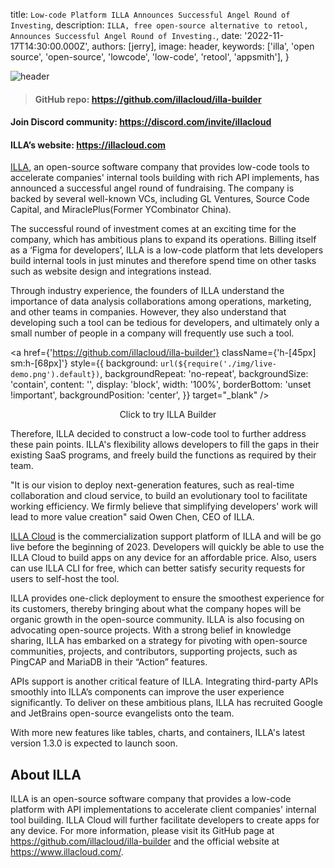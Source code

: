 
  title: `Low-code Platform ILLA Announces Successful Angel Round of Investing`,
  description: `ILLA, free open-source alternative to retool, Announces Successful Angel Round of Investing.`,
  date: '2022-11-17T14:30:00.000Z',
  authors: [jerry],
  image: header,
  keywords: ['illa', 'open source', 'open-source', 'lowcode', 'low-code', 'retool', 'appsmith'],
}

<img
  src={header}
  alt="header"
/>

>#### GitHub repo: https://github.com/illacloud/illa-builder
#### Join Discord community: https://discord.com/invite/illacloud
#### ILLA’s website: https://illacloud.com

[ILLA](https://github.com/illacloud/illa-builder), an open-source software company that provides low-code tools to accelerate companies' internal tools building with rich API implements, has announced a successful angel round of fundraising. The company is backed by several well-known VCs, including GL Ventures, Source Code Capital, and MiraclePlus(Former YCombinator China).

The successful round of investment comes at an exciting time for the company, which has ambitious plans to expand its operations. Billing itself as a ‘Figma for developers’, ILLA is a low-code platform that lets developers build internal tools in just minutes and therefore spend time on other tasks such as website design and integrations instead.

Through industry experience, the founders of ILLA understand the importance of data analysis collaborations among operations, marketing, and other teams in companies. However, they also understand that developing such a tool can be tedious for developers, and ultimately only a small number of people in a company will frequently use such a tool.

<a 
  href={'https://github.com/illacloud/illa-builder'} 
  className={'h-[45px] sm:h-[68px]'} 
  style={{
    background: `url(${require('./img/live-demo.png').default})`,
    backgroundRepeat: 'no-repeat',
    backgroundSize: 'contain',
    content: '',
    display: 'block',
    width: '100%',
    borderBottom: 'unset !important',
    backgroundPosition: 'center',
  }} 
  target="_blank" 
/>
<center style={{whiteSpace: 'break-spaces'}}>
  <figcaption>
    Click to  try ILLA Builder
  </figcaption>
</center>

Therefore, ILLA decided to construct a low-code tool to further address these pain points. ILLA's flexibility allows developers to fill the gaps in their existing SaaS programs, and freely build the functions as required by their team.

"It is our vision to deploy next-generation features, such as real-time collaboration and cloud service, to build an evolutionary tool to facilitate working efficiency. We firmly believe that simplifying developers' work will lead to more value creation" said Owen Chen, CEO of ILLA.

[ILLA Cloud](https://github.com/illacloud/illa-builder) is the commercialization support platform of ILLA and will be go live before the beginning of 2023. Developers will quickly be able to use the ILLA Cloud to build apps on any device for an affordable price. Also, users can use ILLA CLI for free, which can better satisfy security requests for users to self-host the tool.

ILLA provides one-click deployment to ensure the smoothest experience for its customers, thereby bringing about what the company hopes will be organic growth in the open-source community. ILLA is also focusing on advocating open-source projects. With a strong belief in knowledge sharing, ILLA has embarked on a strategy for pivoting with open-source communities, projects, and contributors, supporting projects, such as PingCAP and MariaDB in their “Action” features.

APIs support is another critical feature of ILLA. Integrating third-party APIs smoothly into ILLA’s components can improve the user experience significantly. To deliver on these ambitious plans, ILLA has recruited Google and JetBrains open-source evangelists onto the team.

With more new features like tables, charts, and containers, ILLA's latest version 1.3.0 is expected to launch soon.

## About ILLA

ILLA is an open-source software company that provides a low-code platform with API implementations to accelerate client companies' internal tool building. ILLA Cloud will further facilitate developers to create apps for any device. For more information, please visit its GitHub page at https://github.com/illacloud/illa-builder and the official website at https://www.illacloud.com/.



